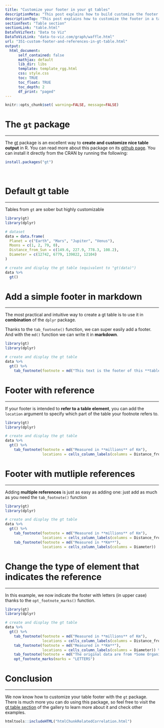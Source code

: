 ```yaml
---
title: "Customize your footer in your gt tables"
descriptionMeta: "This post explains how to build customize the footer in a table with the gt package."
descriptionTop: "This post explains how to customize the footer in a table with the gt package. It provides several reproducible examples with explanation and R code."
sectionText: "Table section"
sectionLink: "table.html"
DataToVizText: "Data to Viz"
DataToVizLink: "data-to-viz.com/graph/waffle.html"
url: "351-custom-footer-and-references-in-gt-table.html"
output:
  html_document:
      self_contained: false    
      mathjax: default
      lib_dir: libs
      template: template_rgg.html
      css: style.css
      toc: TRUE
      toc_float: TRUE
      toc_depth: 2
      df_print: "paged"
---
```




```r
knitr::opts_chunk$set( warning=FALSE, message=FALSE)
```

<div class="container">


# The `gt` package
***

The [gt](https://r-graph-gallery.com/package/gt.html) package is an excellent way to **create and customize nice table output** in R. You can read more about this package on its [github page](https://github.com/rstudio/gt). You can install it directly from the CRAN by running the following:

```r
install.packages("gt")
```

<br/>


# Default gt table
***

<div class = "row">

Tables from `gt` are sober but highly customizable

<div class = "col-md-12  col-sm-12 align-self-center">

```r
library(gt)
library(dplyr)

# dataset
data = data.frame(
  Planet = c("Earth", "Mars", "Jupiter", "Venus"),
  Moons = c(1, 2, 79, 0),
  Distance_from_Sun = c(149.6, 227.9, 778.3, 108.2),
  Diameter = c(12742, 6779, 139822, 12104)
)

# create and display the gt table (equivalent to "gt(data)")
data %>%
  gt()
```
</div>
</div>






# Add a simple footer in markdown
***


<div class = "row">

<div class = "col-md-12  col-sm-12 align-self-center">

The most practical and intuitive way to create a gt table is to use it in **combination** of the `dplyr` package.

Thanks to the `tab_footnote()` function, we can super easily add a footer. And with the `md()` function we can write it in **markdown**.

```r
library(gt)
library(dplyr)

# create and display the gt table 
data %>%
  gt() %>%
    tab_footnote(footnote = md("This text is the footer of this **table**"))
```
</div>
</div>






# Footer with reference
***


<div class = "row">

<div class = "col-md-12  col-sm-12 align-self-center">

If your footer is intended to **refer to a table element**, you can add the `location` argument to specify which part of the table your footnote refers to. 


```r
library(gt)
library(dplyr)

# create and display the gt table 
data %>%
  gt() %>%
    tab_footnote(footnote = md("Measured in **millions** of Km"),
                 locations = cells_column_labels(columns = Distance_from_Sun))
```
</div>
</div>




# Footer with mutliple references
***


<div class = "row">

<div class = "col-md-12  col-sm-12 align-self-center">

Adding **multiple references** is just as easy as adding one: just add as much as you need the `tab_footnote()` function


```r
library(gt)
library(dplyr)

# create and display the gt table 
data %>%
  gt() %>%
    tab_footnote(footnote = md("Measured in **millions** of Km"),
                 locations = cells_column_labels(columns = Distance_from_Sun)) %>%
    tab_footnote(footnote = md("Measured in **Km**"),
                 locations = cells_column_labels(columns = Diameter))
```
</div>
</div>






# Change the type of element that indicates the reference
***


<div class = "row">

<div class = "col-md-12  col-sm-12 align-self-center">

In this example, we now indicate the footer with letters (in upper case) thanks to the `opt_footnote_marks()` function.

```r
library(gt)
library(dplyr)

# create and display the gt table 
data %>%
  gt() %>%
    tab_footnote(footnote = md("Measured in **millions** of Km"),
                 locations = cells_column_labels(columns = Distance_from_Sun)) %>%
    tab_footnote(footnote = md("Measured in **Km**"),
                 locations = cells_column_labels(columns = Diameter)) %>%
    tab_footnote(footnote = md("The original data are from *Some Organization*")) %>%
    opt_footnote_marks(marks = "LETTERS")
```
</div>
</div>






# Conclusion
***

We now know how to customize your table footer with the `gt` package. There is much more you can do using this package, so feel free to visit the [gt table section](package/gt.html) of the gallery to learn more about it and check other examples.

<!-- Close container -->
</div>




```r
htmltools::includeHTML("htmlChunkRelatedCorrelation.html")
```




